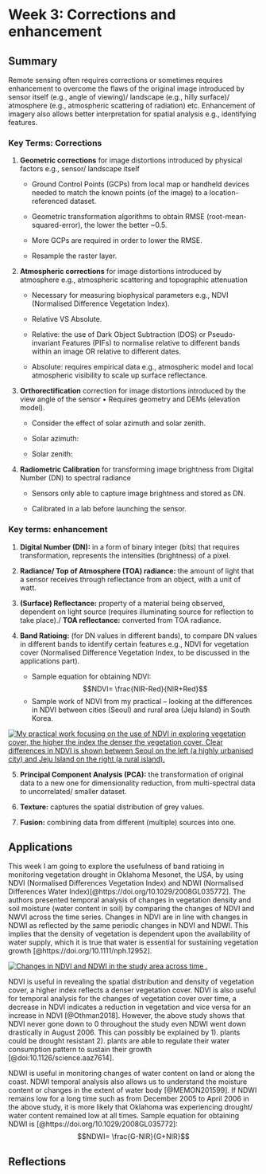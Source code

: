 # Week 3: Corrections and enhancement

## Summary 

Remote sensing often requires corrections or sometimes requires enhancement to overcome the flaws of the original image introduced by sensor itself (e.g., angle of viewing)/ landscape (e.g., hilly surface)/ atmosphere (e.g., atmospheric scattering of radiation) etc. Enhancement of imagery also allows better interpretation for spatial analysis e.g., identifying features.

### Key Terms: Corrections

1.  **Geometric corrections** for image distortions introduced by physical factors e.g., sensor/ landscape itself

    -   Ground Control Points (GCPs) from local map or handheld devices needed to match the known points (of the image) to a location-referenced dataset.

    -   Geometric transformation algorithms to obtain RMSE (root-mean-squared-error), the lower the better \~0.5.

    -   More GCPs are required in order to lower the RMSE.

    -   Resample the raster layer.

2.  **Atmospheric corrections** for image distortions introduced by atmosphere e.g., atmospheric scattering and topographic attenuation

    -   Necessary for measuring biophysical parameters e.g., NDVI (Normalised Difference Vegetation Index).

    -   Relative VS Absolute.

    -   Relative: the use of Dark Object Subtraction (DOS) or Pseudo-invariant Features (PIFs) to normalise relative to different bands within an image OR relative to different dates.

    -   Absolute: requires empirical data e.g., atmospheric model and local atmospheric visibility to scale up surface reflectance.

3.  **Orthorectification** correction for image distortions introduced by the view angle of the sensor • Requires geometry and DEMs (elevation model).

    -   Consider the effect of solar azimuth and solar zenith.

    -   Solar azimuth:

    -   Solar zenith:

4.  **Radiometric Calibration** for transforming image brightness from Digital Number (DN) to spectral radiance

    -   Sensors only able to capture image brightness and stored as DN.

    -   Calibrated in a lab before launching the sensor.

### Key terms: enhancement

1.  **Digital Number (DN):** in a form of binary integer (bits) that requires transformation, represents the intensities (brightness) of a pixel.

2.  **Radiance/ Top of Atmosphere (TOA) radiance:** the amount of light that a sensor receives through reflectance from an object, with a unit of watt.

3.  **(Surface) Reflectance:** property of a material being observed, dependent on light source (requires illuminating source for reflection to take place)./ **TOA reflectance:** converted from TOA radiance.

4.  **Band Ratioing:** (for DN values in different bands), to compare DN values in different bands to identify certain features e.g., NDVI for vegetation cover (Normalised Difference Vegetation Index, to be discussed in the applications part).

    -   Sample equation for obtaining NDVI: $$NDVI= \frac{NIR-Red}{NIR+Red}$$
    -   Sample work of NDVI from my practical -- looking at the differences in NDVI between cities (Seoul) and rural area (Jeju Island) in South Korea.

[![My practical work focusing on the use of NDVI in exploring vegetation cover, the higher the index the denser the vegetation cover. Clear differences in NDVI is shown between Seoul on the left (a highly urbanised city) and Jeju Island on the right (a rural island).](images/NDVI.jpg){fig-align="center"}](NDVI-Korea)

5.  **Principal Component Analysis (PCA):** the transformation of original data to a new one for dimensionality reduction, from multi-spectral data to uncorrelated/ smaller dataset.

6.  **Texture:** captures the spatial distribution of grey values.

7.  **Fusion:** combining data from different (multiple) sources into one.

## Applications

This week I am going to explore the usefulness of band ratioing in monitoring vegetation drought in Oklahoma Mesonet, the USA, by using NDVI (Normalised Differences Vegetation Index) and NDWI (Normalised Differences Water Index)[@https://doi.org/10.1029/2008GL035772]. The authors presented temporal analysis of changes in vegetation density and soil moisture (water content in soil) by comparing the changes of NDVI and NWVI across the time series. Changes in NDVI are in line with changes in NDWI as reflected by the same periodic changes in NDVI and NDWI. This implies that the density of vegetation is dependent upon the availability of water supply, which it is true that water is essential for sustaining vegetation growth [@https://doi.org/10.1111/nph.12952].

[![Changes in NDVI and NDWI in the study area across time .](images/NDVINDWI.png){fig-align="center"}](oklahoma-NDVI-NDWI)

NDVI is useful in revealing the spatial distribution and density of vegetation cover, a higher index reflects a denser vegetation cover. NDVI is also useful for temporal analysis for the changes of vegetation cover over time, a decrease in NDVI indicates a reduction in vegetation and vice versa for an increase in NDVI [@Othman2018]. However, the above study shows that NDVI never gone down to 0 throughout the study even NDWI went down drastically in August 2006. This can possibly be explained by 1). plants could be drought resistant 2). plants are able to regulate their water consumption pattern to sustain their growth [@doi:10.1126/science.aaz7614].

NDWI is useful in monitoring changes of water content on land or along the coast. NDWI temporal analysis also allows us to understand the moisture content or changes in the extent of water body [@MEMON201599]. If NDWI remains low for a long time such as from December 2005 to April 2006 in the above study, it is more likely that Oklahoma was experiencing drought/ water content remained low at all times. Sample equation for obtaining NDWI is [@https://doi.org/10.1029/2008GL035772]: $$NDWI= \frac{G-NIR}{G+NIR}$$

## Reflections
